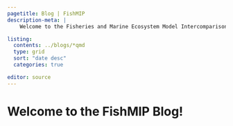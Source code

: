 ```yaml
---
pagetitle: Blog | FishMIP
description-meta: |
    Welcome to the Fisheries and Marine Ecosystem Model Intercomparison Project.

listing: 
  contents: ../blogs/*qmd
  type: grid
  sort: "date desc"
  categories: true

editor: source
---
```


# Welcome to the FishMIP Blog!
